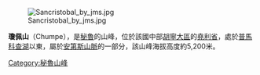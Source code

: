 [[Image:Sancristobal_by_jms.jpg|right]]

{{Coord|11|44|0|S|76|2|30|W|display=title}}

'''瓊佩山'''（Chumpe），是[[秘魯|秘魯]]的山峰，位於該國中部[[胡寧大區|胡寧大區]]的[[堯利省|堯利省]]，處於[[普馬科查湖|普馬科查湖]]以東，屬於[[安第斯山脈|安第斯山脈]]的一部分，該山峰海拔高度約5,200米。

{{Peru-geo-stub}}
[[Category:秘魯山峰|Category:秘魯山峰]]